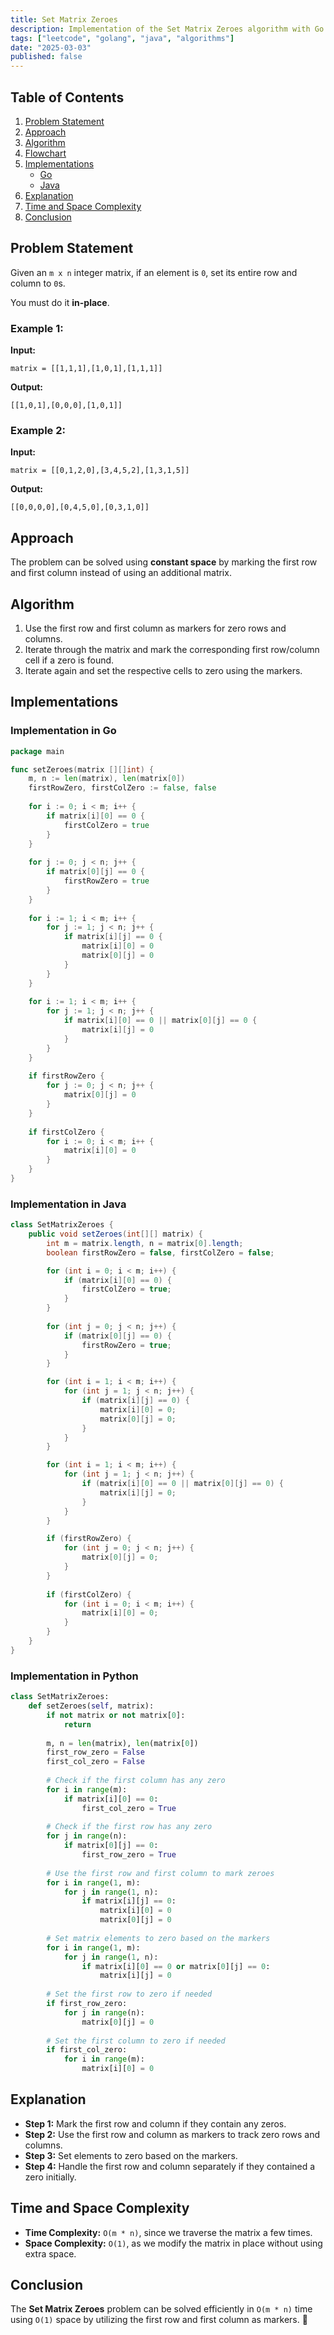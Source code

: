 ```yaml
---
title: Set Matrix Zeroes
description: Implementation of the Set Matrix Zeroes algorithm with Go and Java.
tags: ["leetcode", "golang", "java", "algorithms"]
date: "2025-03-03"
published: false
---
```


## Table of Contents

1. [Problem Statement](#problem-statement)
2. [Approach](#approach)
3. [Algorithm](#algorithm)
4. [Flowchart](#flowchart)
5. [Implementations](#implementations)
   - [Go](#implementation-in-go)
   - [Java](#implementation-in-java)
6. [Explanation](#explanation)
7. [Time and Space Complexity](#time-and-space-complexity)
8. [Conclusion](#conclusion)

## Problem Statement

Given an `m x n` integer matrix, if an element is `0`, set its entire row and column to `0`s.

You must do it **in-place**.

### Example 1:

**Input:**
```
matrix = [[1,1,1],[1,0,1],[1,1,1]]
```
**Output:**
```
[[1,0,1],[0,0,0],[1,0,1]]
```

### Example 2:

**Input:**
```
matrix = [[0,1,2,0],[3,4,5,2],[1,3,1,5]]
```
**Output:**
```
[[0,0,0,0],[0,4,5,0],[0,3,1,0]]
```

## Approach

The problem can be solved using **constant space** by marking the first row and first column instead of using an additional matrix.

## Algorithm

1. Use the first row and first column as markers for zero rows and columns.
2. Iterate through the matrix and mark the corresponding first row/column cell if a zero is found.
3. Iterate again and set the respective cells to zero using the markers.

## Implementations

### Implementation in Go

```go
package main

func setZeroes(matrix [][]int) {
    m, n := len(matrix), len(matrix[0])
    firstRowZero, firstColZero := false, false
    
    for i := 0; i < m; i++ {
        if matrix[i][0] == 0 {
            firstColZero = true
        }
    }
    
    for j := 0; j < n; j++ {
        if matrix[0][j] == 0 {
            firstRowZero = true
        }
    }
    
    for i := 1; i < m; i++ {
        for j := 1; j < n; j++ {
            if matrix[i][j] == 0 {
                matrix[i][0] = 0
                matrix[0][j] = 0
            }
        }
    }
    
    for i := 1; i < m; i++ {
        for j := 1; j < n; j++ {
            if matrix[i][0] == 0 || matrix[0][j] == 0 {
                matrix[i][j] = 0
            }
        }
    }
    
    if firstRowZero {
        for j := 0; j < n; j++ {
            matrix[0][j] = 0
        }
    }
    
    if firstColZero {
        for i := 0; i < m; i++ {
            matrix[i][0] = 0
        }
    }
}
```

### Implementation in Java

```java
class SetMatrixZeroes {
    public void setZeroes(int[][] matrix) {
        int m = matrix.length, n = matrix[0].length;
        boolean firstRowZero = false, firstColZero = false;

        for (int i = 0; i < m; i++) {
            if (matrix[i][0] == 0) {
                firstColZero = true;
            }
        }
        
        for (int j = 0; j < n; j++) {
            if (matrix[0][j] == 0) {
                firstRowZero = true;
            }
        }

        for (int i = 1; i < m; i++) {
            for (int j = 1; j < n; j++) {
                if (matrix[i][j] == 0) {
                    matrix[i][0] = 0;
                    matrix[0][j] = 0;
                }
            }
        }

        for (int i = 1; i < m; i++) {
            for (int j = 1; j < n; j++) {
                if (matrix[i][0] == 0 || matrix[0][j] == 0) {
                    matrix[i][j] = 0;
                }
            }
        }

        if (firstRowZero) {
            for (int j = 0; j < n; j++) {
                matrix[0][j] = 0;
            }
        }
        
        if (firstColZero) {
            for (int i = 0; i < m; i++) {
                matrix[i][0] = 0;
            }
        }
    }
}
```

### Implementation in Python

```python
class SetMatrixZeroes:
    def setZeroes(self, matrix):
        if not matrix or not matrix[0]:
            return
        
        m, n = len(matrix), len(matrix[0])
        first_row_zero = False
        first_col_zero = False
        
        # Check if the first column has any zero
        for i in range(m):
            if matrix[i][0] == 0:
                first_col_zero = True
        
        # Check if the first row has any zero
        for j in range(n):
            if matrix[0][j] == 0:
                first_row_zero = True
        
        # Use the first row and first column to mark zeroes
        for i in range(1, m):
            for j in range(1, n):
                if matrix[i][j] == 0:
                    matrix[i][0] = 0
                    matrix[0][j] = 0
        
        # Set matrix elements to zero based on the markers
        for i in range(1, m):
            for j in range(1, n):
                if matrix[i][0] == 0 or matrix[0][j] == 0:
                    matrix[i][j] = 0
        
        # Set the first row to zero if needed
        if first_row_zero:
            for j in range(n):
                matrix[0][j] = 0
        
        # Set the first column to zero if needed
        if first_col_zero:
            for i in range(m):
                matrix[i][0] = 0
```

## Explanation

- **Step 1:** Mark the first row and column if they contain any zeros.
- **Step 2:** Use the first row and column as markers to track zero rows and columns.
- **Step 3:** Set elements to zero based on the markers.
- **Step 4:** Handle the first row and column separately if they contained a zero initially.

## Time and Space Complexity

- **Time Complexity:** `O(m * n)`, since we traverse the matrix a few times.
- **Space Complexity:** `O(1)`, as we modify the matrix in place without using extra space.

## Conclusion

The **Set Matrix Zeroes** problem can be solved efficiently in `O(m * n)` time using `O(1)` space by utilizing the first row and first column as markers. 🚀

